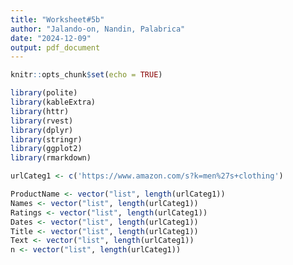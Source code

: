 ```yaml
---
title: "Worksheet#5b"
author: "Jalando-on, Nandin, Palabrica"
date: "2024-12-09"
output: pdf_document
---
```


```r
knitr::opts_chunk$set(echo = TRUE)
```

```r
library(polite)
library(kableExtra)
library(httr)
library(rvest)
library(dplyr)
library(stringr)
library(ggplot2)
library(rmarkdown)
```

```r
urlCateg1 <- c('https://www.amazon.com/s?k=men%27s+clothing')

ProductName <- vector("list", length(urlCateg1))
Names <- vector("list", length(urlCateg1))
Ratings <- vector("list", length(urlCateg1))
Dates <- vector("list", length(urlCateg1))
Title <- vector("list", length(urlCateg1))
Text <- vector("list", length(urlCateg1))
n <- vector("list", length(urlCateg1))

```

```r

```

